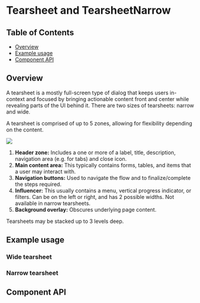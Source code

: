 
# Tearsheet and TearsheetNarrow

## Table of Contents

- [Overview](#overview)
- [Example usage](#example-usage)
- [Component API](#component-api)

## Overview

A tearsheet is a mostly full-screen type of dialog that keeps users in-context
and focused by bringing actionable content front and center while revealing
parts of the UI behind it. There are two sizes of tearsheets: narrow and wide.

A tearsheet is comprised of up to 5 zones, allowing for flexibility depending on
the content.

<img src={AnatomyImg} />

1. **Header zone:** Includes a one or more of a label, title, description,
   navigation area (e.g. for tabs) and close icon.
2. **Main content area:** This typically contains forms, tables, and items that
   a user may interact with.
3. **Navigation buttons:** Used to navigate the flow and to finalize/complete
   the steps required.
4. **Influencer:** This usually contains a menu, vertical progress indicator, or
   filters. Can be on the left or right, and has 2 possible widths. Not
   available in narrow tearsheets.
5. **Background overlay:** Obscures underlying page content.

Tearsheets may be stacked up to 3 levels deep.

## Example usage

### Wide tearsheet

<Canvas>
  <Story id="components-tearsheet--with-navigation" />
</Canvas>

### Narrow tearsheet

<Canvas>
  <Story id="components-tearsheetnarrow--fully-loaded" />
</Canvas>


## Component API

<ArgsTable />
